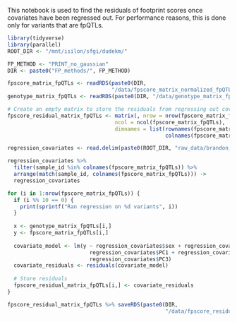 This notebook is used to find the residuals of footprint scores once covariates have been regressed out. For performance reasons, this is done only for variants that are fpQTLs.

```r
library(tidyverse)
library(parallel)
ROOT_DIR <- "/mnt/isilon/sfgi/dudekm/"
```

```r
FP_METHOD <- "PRINT_no_gaussian"
DIR <- paste0("FP_methods/", FP_METHOD)
```

```r
fpscore_matrix_fpQTLs <- readRDS(paste0(DIR,
                                 "/data/fpscore_matrix_normalized_fpQTLs_with_covariates.Rds"))
genotype_matrix_fpQTLs <- readRDS(paste0(DIR, "/data/genotype_matrix_fpQTLs_with_covariates.Rds"))

# Create an empty matrix to store the residuals from regressing out covariates
fpscore_residual_matrix_fpQTLs <- matrix(, nrow = nrow(fpscore_matrix_fpQTLs), 
                                  ncol = ncol(fpscore_matrix_fpQTLs),
                                  dimnames = list(rownames(fpscore_matrix_fpQTLs), 
                                                  colnames(fpscore_matrix_fpQTLs)))

regression_covariates <- read.delim(paste0(ROOT_DIR, "raw_data/brandon_liver_ATAC/sample_covariates/regression_covariates_170.txt"))

regression_covariates %>%
  filter(sample_id %in% colnames(fpscore_matrix_fpQTLs)) %>%
  arrange(match(sample_id, colnames(fpscore_matrix_fpQTLs))) ->
  regression_covariates
```


```r
for (i in 1:nrow(fpscore_matrix_fpQTLs)) {
  if (i %% 10 == 0) {
    print(sprintf("Ran regression on %d variants", i))
  }
  
  x <- genotype_matrix_fpQTLs[i,]
  y <- fpscore_matrix_fpQTLs[i,]
  
  covariate_model <- lm(y ~ regression_covariates$sex + regression_covariates$batch +
                          regression_covariates$PC1 + regression_covariates$PC2 + 
                          regression_covariates$PC3)
  covariate_residuals <- residuals(covariate_model)
  
  # Store residuals 
  fpscore_residual_matrix_fpQTLs[i,] <- covariate_residuals
}


```

```r
fpscore_residual_matrix_fpQTLs %>% saveRDS(paste0(DIR,
                                                  "/data/fpscore_residual_matrix_fpQTLs.Rds"))
```






